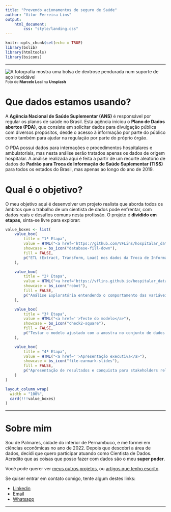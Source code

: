 ```yaml
---
title: "Prevendo acionamentos de seguro de Saúde"
author: "Vitor Ferreira Lins"
output: 
    html_document:
        css: "style/landing.css"
---
```


```r
knitr::opts_chunk$set(echo = TRUE)
library(bslib)
library(htmltools)
library(bsicons)
```

----------

![A fotografia mostra uma bolsa de dextrose pendurada num suporte de aço inoxidável](img/marcelo-leal-unsplash.jpg)
<sub>Foto de **Marcelo Leal** na **Unsplash**</sub>

# Que dados estamos usando?

A **Agência Nacional de Saúde Suplementar (ANS)** é responsável por regular os planos de saúde no Brasil. Esta agência iniciou o **Plano de Dados abertos (PDA)**, que consiste em solicitar dados para divulgação pública com diversos propósitos, desde o acesso à informação por parte do público como também para ajudar na regulação por parte do próprio órgão.

O PDA possui dados para internações e procedimentos hospitalares e ambulatoriais, mas nesta análise serão tratados apenas os dados de origem hospitalar. A análise realizada aqui é feita a partir de um recorte aleatório de dados do **Padrão para Troca de Informação de Saúde Suplementar (TISS)** para todos os estados do Brasil, mas apenas ao longo do ano de 2019.

# Qual é o objetivo?

O meu objetivo aqui é desenvolver um projeto realista que aborda todos os âmbitos que o trabalho de um cientista de dados pode enfrentar, com dados reais e desafios comuns nesta profissão. O projeto é **dividido em etapas**, sinta-se livre para explorar:

```r
value_boxes <- list(
    value_box(
        title = "1ª Etapa",
        value = HTML("<a href='https://github.com/VFLins/hospitalar_data-pda-tiss/blob/main/collector_saude-pda-tiss-hosp-2019.py'>Coleta de dados</a>"),
        showcase = bs_icon("database-fill-down"),
        fill = FALSE,
        p("ETL (Extract, Transform, Load) nos dados da Troca de Informações da Saúde Suplementar (TISS) no período de 2019. Os dados estão presentes em servidores FTP e foram coletados para um banco de dados relacional.")
    ),

    value_box(
        title = "2ª Etapa",
        value = HTML("<a href='https://vflins.github.io/hospitalar_data-pda-tiss/'>EDA e Modelagem</a>"),
        showcase = bs_icon("robot"),
        fill = FALSE,
        p("Análise Exploratória entendendo o comportamento das variáveis disponíveis. A partir disto pudemos desenvolver uma solução de Machine Learning com valor de negócio.")
    ),

    value_box(
        title = "3ª Etapa",
        value = HTML("<a href=''>Teste do modelo</a>"),
        showcase = bs_icon("check2-square"),
        fill = FALSE,
        p("Testar o modelo ajustado com a amostra no conjunto de dados mais abrangente e tirar conclusões sobre a sua performance.")
    ),

    value_box(
        title = "4ª Etapa",
        value = HTML("<a href=''>Apresentação executiva</a>"),
        showcase = bs_icon("file-earmark-slides"),
        fill = FALSE,
        p("Apresentação de resultados e conquista para stakeholders relevantes para a solução desenvolvida.")
    )
)

layout_column_wrap(
  width = "100%",
  card(!!!value_boxes)
)
```

----------

# Sobre mim

Sou de Palmares, cidade do interior de Pernambuco, e me formei em ciências econômicas no ano de 2022. Depois que descobri a área de dados, decidi que quero participar atuando como Cientista de Dados. Acredito que as coisas que posso fazer com dados são o meu **super poder**.

Você pode querer ver [meus outros projetos](http://sites.google.com/view/vflins/), ou [artigos que tenho escrito](https://sites.google.com/view/vflins/artigos).

Se quiser entrar em contato comigo, tente algum destes links:

- [Linkedin](https://linkedin.com/in/vflins)
- [Email](mailto:vflins@live.com)
- [Whatsapp](https://wa.me/558188788208)

----------
